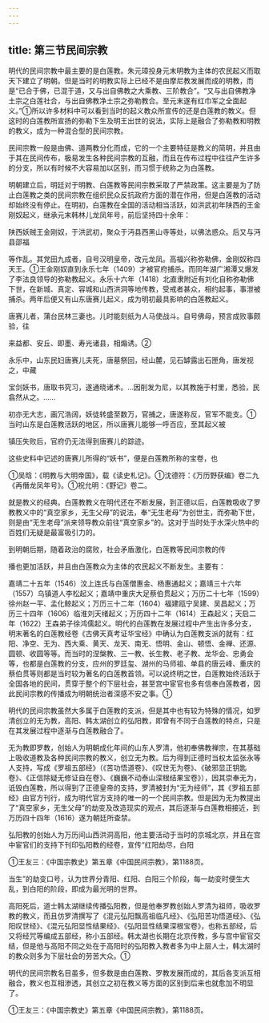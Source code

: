 ```yaml
---
---
---
```

title: 第三节民间宗教
---



明代的民间宗教中最主要的是白莲教。朱元璋投身元末明教为主体的农民起义而取天下建立了明朝。但是当时的明教实际上已经不是由摩尼教发展而成的明教，而是“已合于佛，已混于道，又与出自佛教之大乘教、三阶教合”。“又与出自佛教净土宗之白莲社合，与出自佛教净土宗之弥勒教合。至元末遂有红巾军之全面起义。”①所以许多材料中可以看到当时的起义教众所宣传的还是白莲教的教义。但这时的白莲教所宣扬的弥勒下生及明王出世的说法，实际上是融合了弥勒教和明教的教义，成为一种混合型的民间宗教。

民间宗教一般是由佛、道两教分化而成，它的一个主要特征是教义的简明，并且由于其在民间传布，极易发生各种民间宗教的互融，而且在传布过程中往往产生许多的分支，所以有时候不大容易加以区别，而习惯于统称之为白莲教。

明朝建立后，明廷对于明教、白莲教等民间宗教采取了严禁政策。这主要是为了防止白莲教之类的民间宗教在组织民众反抗政府方面的潜在作用，但是白莲教的活动却始终没有停止。在明初，白莲教在全国的活动相当活跃，如洪武初年陕西的王金刚奴起义，继承元末韩林儿龙凤年号，前后坚持四十余年：

陕西妖贼王金刚奴，于洪武初，聚众于沔县西黑山寺等处，以佛法惑众。后又与沔县邵福

等作乱。其党田九成者，自号汉明皇帝，改元龙凤。高福兴称弥勒佛，金刚奴称四天王。①王金刚奴直到永乐七年（1409）才被官府捕杀。而同年湖广湘潭又爆发了李法良领导的弥勒教起义。永乐十六年（1418）北直隶附近有刘化自称弥勒佛下世，在新城、真定、容城和山西洪洞等地传教，受戒者甚众，相约起事，事泄被捕杀。两年后便又有山东唐赛儿起义，成为明初最具影响的白莲教起义。

唐赛儿者，蒲台民林三妻也。儿时能刻纸为人马使战斗。自号佛母，预言成败事颇验，往

来益都、安丘、即墨、寿光诸县，相煽诱。②

永乐中，山东民妇唐赛儿夫死，唐墓祭回，经山麓，见石罅露出石匣角，唐发视之，中藏

宝剑妖书，唐取书究习，遂通晓诸术。…因削发为尼，以其教施于村里，悉验，民翕然从之。……

初亦无大志，画冗浩阔，妖徒转盛至数万，官捕之，唐遂称反，官军不能支。①当时山东是白莲教活跃的地区，所以唐赛儿能够一呼百应，至其起义被

镇压失败后，官府仍无法得到唐赛儿的踪迹。

这些史料中记述的唐赛儿所得的“妖书”，便是白莲教所称的宝卷，也

①吴晗：《明教与大明帝国》，载《读史札记》。①沈德符：《万历野获编》卷二九《再僭龙凤年号》。①祝允明：《野记》卷二。

就是教义的经典。白莲教教义在明代还在不断发展，到正德以后，白莲教吸收了罗教教义中的“真空家乡，无生父母”的说法，奉“无生老母”为创世主，而弥勒下世，则是由“无生老母”派来领导教众前往“真空家乡”的。这对于当时处于水深火热中的百姓们无疑是最富吸引力的。

到明朝后期，随着政治的腐败，社会矛盾激化，白莲教等民间宗教的传

播也更加活跃，并且由白莲教众为主体的农民起义不断发生。主要有：

嘉靖二十五年（1546）汶上连氏与白莲僧惠金、杨惠通起义；嘉靖三十六年（1557）乌镇道人李松起义；嘉靖中重庆大足蔡伯贯起义；万历二十七年（1599）徐州赵一平、孟化鲸起义；万历三十二年（1604）福建瓯宁吴建、吴昌起义；万历三十四年（1606）临淮刘天绪起义；万历四十二年（1614）王森起义；天启二年（1622）王森弟子徐鸿儒起义。明代的白莲教在发展过程中产生出许多分支，明末著名的白莲教经卷《古佛天真考证华宝经》中确认为白莲教支派的就有：红阳、净空、无为、西大乘、黄天、龙天、南无、悟明、金山、顿悟、金禅、还源、圆顿、收圆等等。而当时的涅槃教、三一教、长生教、老子教、龙华会、忠勇会等，也都是白莲教的分支，应州的罗廷玺、湖州的马师祖、单县的唐云峰、重庆的蔡伯贯等则都是当时较为著名的白莲教首领。可以说终明之世，白莲教始终活跃于全国各地的民间，贯穿于整个的下层社会，甚至宫中宦官也多有信奉白莲教者，因此民间宗教的传播成为明朝统治者深感不安之事。①

明代的民间宗教虽然大多属于白莲教的支派，但是其中也有较为特殊的情况，如罗清创立的无为教，高阳、韩太湖创立的弘阳教，即曾有不同于白莲教的特点，只是在其发展过程中逐渐与白莲教融合了。

无为教即罗教，创始人为明朝成化年间的山东人罗清，他初奉佛教禅宗，在其基础上吸收道教及各种民间宗教的教义，创立无为教。后为得到正德时当权太监张永等人支持，写成《罗祖五部经》（《苦功悟道卷》、《叹世无为卷》、《破邪显正钥匙卷》、《正信除疑无修证自在卷》、《巍巍不动泰山深根结果宝卷》），因其崇奉无为，诋毁白莲教，所以得到了正德皇帝的支持，罗清被封为“无为经师”，其《罗祖五部经》由官方刊行，成为明代官方支持的唯一的一个民间宗教。但是因为无为教提出了“真空家乡，无生父母”的劫变及改造现实的观点，其后逐渐与白莲教相接近，到万历四十四年（1616）遂为朝廷所查禁。

弘阳教的创始人为万历间山西洪洞高阳，他主要活动于当时的京城北京，并且在宫中宦官们的支持下刊印弘阳教的经卷，宣传“红阳劫尽，白阳

①王友三：《中国宗教史》第五章《中国民间宗教》，第1188页。

当生”的劫变口号，认为世界分青阳、红阳、白阳三个阶段，每一劫变时便生大乱，到白阳的阶段，即成为最光明的世界。

高阳死后，道士韩太湖继续传播弘阳教，但是他奉罗教创始人罗清为祖师，吸收罗教的教义，而且仿罗清撰写了《混元弘阳飘高祖临凡经》、《弘阳苦功悟道经》、《弘阳叹世经》、《混元弘阳显性结果经》、《弘阳显性结果深根宝卷》，也称五部经，后又将经咒等编成五部经，称小五部经。韩太湖也长期在北京传教，多与宫中宦官交结，但是他与高阳不同之处在于高阳时的弘阳教入教者多为中上层人士，韩太湖时的教众则多为下层社会的劳苦大众。①

明代的民间宗教名目虽多，但多数是由白莲教、罗教发展而成的，其后各支派互相融合，教义也互相渗透，其创立之初在教义等方面的区别到后来也就愈加不明显了。

①王友三：《中国宗教史》第五章《中国民间宗教》，第1188页。